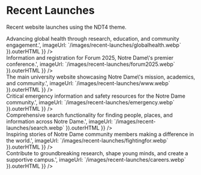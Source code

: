 
<Meta title="Recent Launches" />

# Recent Launches

Recent website launches using the NDT4 theme.

<div className="grid grid-md-2 grid-lg-3">
  <div dangerouslySetInnerHTML={{ __html: Card({
    title: 'Eck Institute for Global Health',
    link: 'https://globalhealth.nd.edu',
    summary: 'October 2, 2025<br>Advancing global health through research, education, and community engagement.',
    imageUrl: `/images/recent-launches/globalhealth.webp`
  }).outerHTML }} />

  <div dangerouslySetInnerHTML={{ __html: Card({
    title: 'Forum 2025',
    link: 'https://forum2025.nd.edu',
    summary: 'August 26, 2025<br>Information and registration for Forum 2025, Notre Dame\'s premier conference.',
    imageUrl: `/images/recent-launches/forum2025.webp`
  }).outerHTML }} />

  <div dangerouslySetInnerHTML={{ __html: Card({
    title: 'University of Notre Dame',
    link: 'https://www.nd.edu',
    summary: 'August 15, 2025<br>The main university website showcasing Notre Dame\'s mission, academics, and community.',
    imageUrl: `/images/recent-launches/www.webp`
  }).outerHTML }} />

  <div dangerouslySetInnerHTML={{ __html: Card({
    title: 'Emergency Information',
    link: 'https://emergency.nd.edu',
    summary: 'August 14, 2025<br>Critical emergency information and safety resources for the Notre Dame community.',
    imageUrl: `/images/recent-launches/emergency.webp`
  }).outerHTML }} />

  <div dangerouslySetInnerHTML={{ __html: Card({
    title: 'Notre Dame Search',
    link: 'https://search.nd.edu',
    summary: 'August 13, 2025<br>Comprehensive search functionality for finding people, places, and information across Notre Dame.',
    imageUrl: `/images/recent-launches/search.webp`
  }).outerHTML }} />

  <div dangerouslySetInnerHTML={{ __html: Card({
    title: 'What Would You Fight For?',
    link: 'https://fightingfor.nd.edu',
    summary: 'August 7, 2025<br>Inspiring stories of Notre Dame community members making a difference in the world.',
    imageUrl: `/images/recent-launches/fightingfor.webp`
  }).outerHTML }} />

  <div dangerouslySetInnerHTML={{ __html: Card({
    title: 'Notre Dame Careers',
    link: 'https://careers.nd.edu',
    summary: 'August 7, 2025<br>Contribute to groundbreaking research, shape young minds, and create a supportive campus.',
    imageUrl: `/images/recent-launches/careers.webp`
  }).outerHTML }} />
</div>